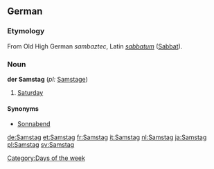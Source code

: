 ==German==
===Etymology===
From Old High German ''sambaztec'', Latin ''[[sabbatum]]'' ([[Sabbat]]).

===Noun===
'''der Samstag''' (''pl:'' [[Samstage]])

#[[Saturday]]

====Synonyms====
*[[Sonnabend]]

[[Category:Days of the week]]

[[de:Samstag]]
[[et:Samstag]]
[[fr:Samstag]]
[[it:Samstag]]
[[nl:Samstag]]
[[ja:Samstag]]
[[pl:Samstag]]
[[sv:Samstag]]